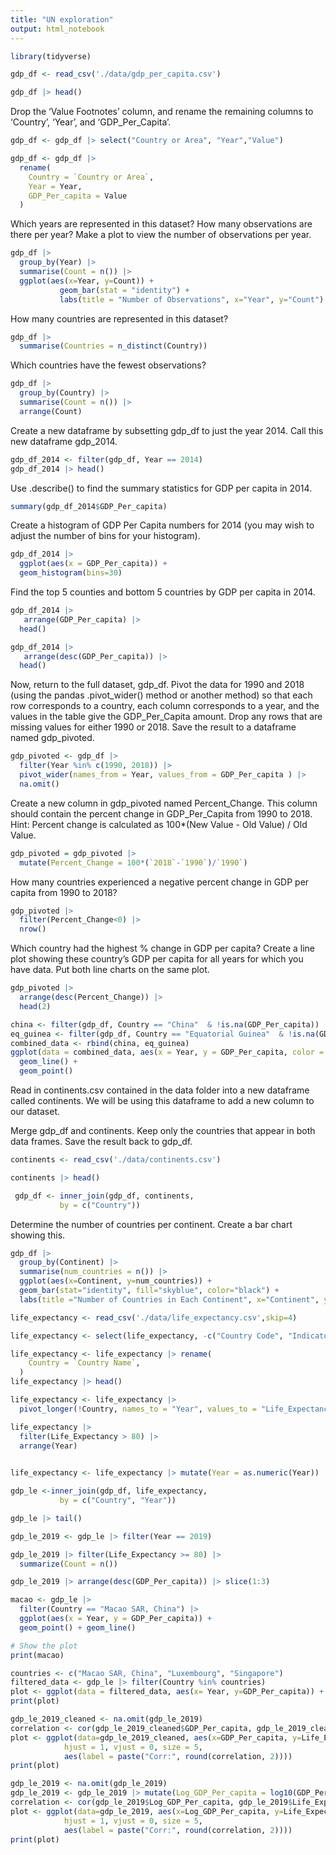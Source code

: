 ```yaml
---
title: "UN exploration"
output: html_notebook
---
```

```r
library(tidyverse)
```

```r
gdp_df <- read_csv('./data/gdp_per_capita.csv')
```
```r
gdp_df |> head()
```
Drop the 'Value Footnotes' column, and rename the remaining columns to 'Country', 'Year', and 'GDP_Per_Capita'.

```r
gdp_df <- gdp_df |> select("Country or Area", "Year","Value")
```

```r
gdp_df <- gdp_df |>
  rename(
    Country = `Country or Area`,
    Year = Year,
    GDP_Per_capita = Value
  )

```

Which years are represented in this dataset? How many observations are there per year? Make a plot to view the number of observations per year.

```r
gdp_df |> 
  group_by(Year) |> 
  summarise(Count = n()) |>
  ggplot(aes(x=Year, y=Count)) + 
           geom_bar(stat = "identity") + 
           labs(title = "Number of Observations", x="Year", y="Count")
```

How many countries are represented in this dataset? 
```r
gdp_df |> 
  summarise(Countries = n_distinct(Country))
```
Which countries have the fewest observations?
```r
gdp_df |>
  group_by(Country) |> 
  summarise(Count = n()) |>
  arrange(Count)
```
Create a new dataframe by subsetting gdp_df to just the year 2014. Call this new dataframe gdp_2014.

```r
gdp_df_2014 <- filter(gdp_df, Year == 2014)
gdp_df_2014 |> head()
```
Use .describe() to find the summary statistics for GDP per capita in 2014.

```r
summary(gdp_df_2014$GDP_Per_capita)
```

Create a histogram of GDP Per Capita numbers for 2014 (you may wish to adjust the number of bins for your histogram).

```r
gdp_df_2014 |>
  ggplot(aes(x = GDP_Per_capita)) +
  geom_histogram(bins=30)
```

Find the top 5 counties and bottom 5 countries by GDP per capita in 2014.
```r
gdp_df_2014 |>
   arrange(GDP_Per_capita) |>
  head()
```
```r
gdp_df_2014 |>
   arrange(desc(GDP_Per_capita)) |>
  head()
```
Now, return to the full dataset, gdp_df. Pivot the data for 1990 and 2018 (using the pandas .pivot_wider() method or another method) so that each row corresponds to a country, each column corresponds to a year, and the values in the table give the GDP_Per_Capita amount. Drop any rows that are missing values for either 1990 or 2018. Save the result to a dataframe named gdp_pivoted.

```r
gdp_pivoted <- gdp_df |> 
  filter(Year %in% c(1990, 2018)) |>
  pivot_wider(names_from = Year, values_from = GDP_Per_capita ) |>
  na.omit()
```
Create a new column in gdp_pivoted named Percent_Change. This column should contain the percent change in GDP_Per_Capita from 1990 to 2018. Hint: Percent change is calculated as 100*(New Value - Old Value) / Old Value.

```r
gdp_pivoted = gdp_pivoted |>
  mutate(Percent_Change = 100*(`2018`-`1990`)/`1990`)
```

How many countries experienced a negative percent change in GDP per capita from 1990 to 2018?
```r
gdp_pivoted |>
  filter(Percent_Change<0) |>
  nrow()
```
Which country had the highest % change in GDP per capita? Create a line plot showing these country's GDP per capita for all years for which you have data. Put both line charts on the same plot.

```r
gdp_pivoted |>
  arrange(desc(Percent_Change)) |>
  head(2)
```
```r
china <- filter(gdp_df, Country == "China"  & !is.na(GDP_Per_capita)) 
eq_guinea <- filter(gdp_df, Country == "Equatorial Guinea"  & !is.na(GDP_Per_capita)) 
combined_data <- rbind(china, eq_guinea)
ggplot(data = combined_data, aes(x = Year, y = GDP_Per_capita, color = Country)) +
  geom_line() +
  geom_point()

```


Read in continents.csv contained in the data folder into a new dataframe called continents. We will be using this dataframe to add a new column to our dataset.

Merge gdp_df and continents. Keep only the countries that appear in both data frames. Save the result back to gdp_df.

```r
continents <- read_csv('./data/continents.csv')
```

```r
continents |> head()
```

```r
 gdp_df <- inner_join(gdp_df, continents, 
           by = c("Country"))
```

Determine the number of countries per continent. Create a bar chart showing this.

```r
gdp_df |> 
  group_by(Continent) |>
  summarise(num_countries = n()) |>
  ggplot(aes(x=Continent, y=num_countries)) +
  geom_bar(stat="identity", fill="skyblue", color="black") +
  labs(title ="Number of Countries in Each Continent", x="Continent", y="Number of Countries")
```
```r
life_expectancy <- read_csv('./data/life_expectancy.csv',skip=4)
```

```r
life_expectancy <- select(life_expectancy, -c("Country Code", "Indicator Name", "Indicator Code"))

life_expectancy <- life_expectancy |> rename(
    Country = `Country Name`,
  )
life_expectancy |> head()
```

```r
life_expectancy <- life_expectancy |>
  pivot_longer(!Country, names_to = "Year", values_to = "Life_Expectancy")
```
```r
life_expectancy |> 
  filter(Life_Expectancy > 80) |>
  arrange(Year)
  
```
```r
life_expectancy <- life_expectancy |> mutate(Year = as.numeric(Year))
```



```r
gdp_le <-inner_join(gdp_df, life_expectancy, 
           by = c("Country", "Year"))
```



```r
gdp_le |> tail()
```
```r
gdp_le_2019 <- gdp_le |> filter(Year == 2019)
```

```r
gdp_le_2019 |> filter(Life_Expectancy >= 80) |>
  summarize(Count = n())
```

```r
gdp_le_2019 |> arrange(desc(GDP_Per_capita)) |> slice(1:3)
```
```r
macao <- gdp_le |>
  filter(Country == "Macao SAR, China") |>
  ggplot(aes(x = Year, y = GDP_Per_capita)) +
  geom_point() + geom_line()

# Show the plot
print(macao)
```

```r
countries <- c("Macao SAR, China", "Luxembourg", "Singapore")
filtered_data <- gdp_le |> filter(Country %in% countries)
plot <- ggplot(data = filtered_data, aes(x= Year, y=GDP_Per_capita)) + geom_point() + facet_wrap(~Country, scales = "free")
print(plot)
```
```r
gdp_le_2019_cleaned <- na.omit(gdp_le_2019)
correlation <- cor(gdp_le_2019_cleaned$GDP_Per_capita, gdp_le_2019_cleaned$Life_Expectancy)
plot <- ggplot(data=gdp_le_2019_cleaned, aes(x=GDP_Per_capita, y=Life_Expectancy))+geom_point()+geom_text(x = Inf, y = -Inf, label = paste("Correlation:", round(correlation, 2)), 
            hjust = 1, vjust = 0, size = 5, 
            aes(label = paste("Corr:", round(correlation, 2))))
print(plot)
```
```r
gdp_le_2019 <- na.omit(gdp_le_2019)
gdp_le_2019 <- gdp_le_2019 |> mutate(Log_GDP_Per_capita = log10(GDP_Per_capita))
correlation <- cor(gdp_le_2019$Log_GDP_Per_capita, gdp_le_2019$Life_Expectancy)
plot <- ggplot(data=gdp_le_2019, aes(x=Log_GDP_Per_capita, y=Life_Expectancy))+geom_point()+geom_text(x = Inf, y = -Inf, label = paste("Correlation:", round(correlation, 2)), 
            hjust = 1, vjust = 0, size = 5, 
            aes(label = paste("Corr:", round(correlation, 2))))
print(plot)




```

